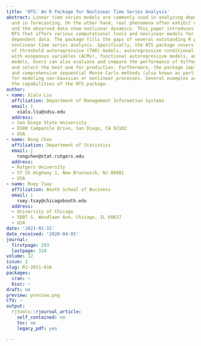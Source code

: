```yaml
---
title: 'NTS: An R Package for Nonlinear Time Series Analysis'
abstract: Linear time series models are commonly used in analyzing dependent data
  and in forecasting. On the other hand, real phenomena often exhibit nonlinear behavior
  and the observed data show nonlinear dynamics. This paper introduces the R package
  NTS that offers various computational tools and nonlinear models for analyzing nonlinear
  dependent data. The package fills the gaps of several outstanding R packages for
  nonlinear time series analysis. Specifically, the NTS package covers the implementation
  of threshold autoregressive (TAR) models, autoregressive conditional mean models
  with exogenous variables (ACMx), functional autoregressive models, and state-space
  models. Users can also evaluate and compare the performance of different models
  and select the best one for prediction. Furthermore, the package implements flexible
  and comprehensive sequential Monte Carlo methods (also known as particle filters)
  for modeling non-Gaussian or nonlinear processes. Several examples are used to demonstrate
  the capabilities of the NTS package.
author:
- name: Xialu Liu
  affiliation: Department of Management Information Systems
  email: |
    xialu.liu@sdsu.edu
  address:
  - San Diego State University
  - 5500 Campanile Drive, San Diego, CA 92182
  - USA
- name: Rong Chen
  affiliation: Department of Statistics
  email: |
    rongchen@stat.rutgers.edu
  address:
  - Rutgers University
  - 57 US Highway 1, New Brunswick, NJ 08901
  - USA
- name: Ruey Tsay
  affiliation: Booth School of Business
  email: |
    ruey.tsay@chicagobooth.edu
  address:
  - University of Chicago
  - 5807 S. Woodlawn Ave, Chicago, IL 60637
  - USA
date: '2021-01-15'
date_received: '2020-04-05'
journal:
  firstpage: 293
  lastpage: 310
volume: 12
issue: 2
slug: RJ-2021-016
packages:
  cran: ~
  bioc: ~
draft: no
preview: preview.png
CTV: ~
output:
  rjtools::rjournal_article:
    self_contained: no
    toc: no
    legacy_pdf: yes

---
```

